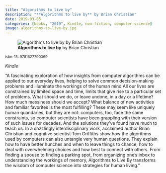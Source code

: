 ```yaml
---
title: "Algorithms to live by"
description: "**Algorithms to live by** by Brian Christian"
date: 2019-03-05
categories: [books, "2019", Kindle, non-fiction, computer-science]
image: algorithms-to-live-by.jpg
---
```

![**Algorithms to live by** by Brian Christian](algorithms-to-live-by.jpg){fig-align="left"}

<sup>isbn-13: 9781627790369</sup>

*Kindle*

"A fascinating exploration of how insights from computer algorithms can be
applied to our everyday lives, helping to solve common decision-making
problems and illuminate the workings of the human mind All our lives are
constrained by limited space and time, limits that give rise to a
particular set of problems. What should we do, or leave undone, in a day or
a lifetime? How much messiness should we accept? What balance of new
activities and familiar favorites is the most fulfilling? These may seem
like uniquely human quandaries, but they are not: computers, too, face the
same constraints, so computer scientists have been grappling with their
version of such issues for decades. And the solutions they've found have
much to teach us. In a dazzlingly interdisciplinary work, acclaimed author
Brian Christian and cognitive scientist Tom Griffiths show how the
algorithms used by computers can also untangle very human questions. They
explain how to have better hunches and when to leave things to chance, how
to deal with overwhelming choices and how best to connect with others. From
finding a spouse to finding a parking spot, from organizing one's inbox to
understanding the workings of memory, Algorithms to Live By transforms the
wisdom of computer science into strategies for human living."